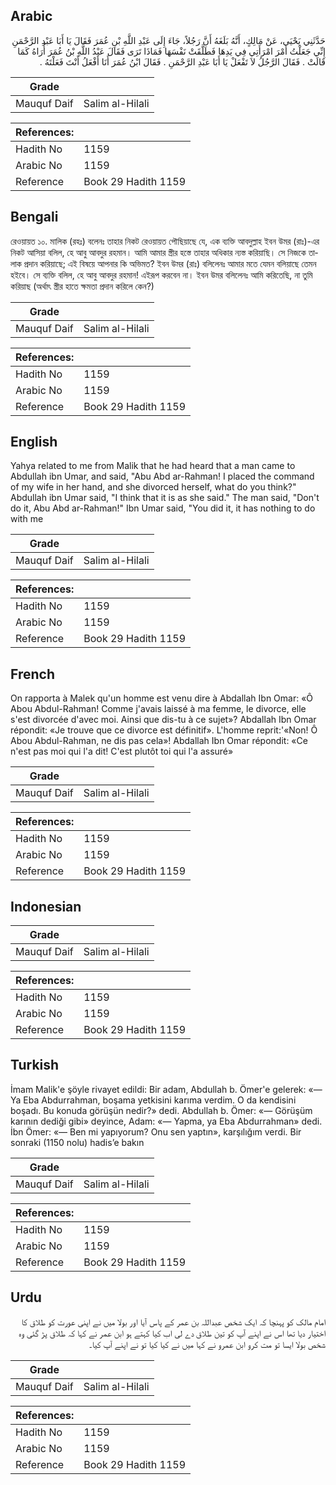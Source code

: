 ## Arabic


<div dir="rtl" lang="ar" style={{fontSize:'larger',backgroundColor:'#f8f9fa',padding:20}}>
حَدَّثَنِي يَحْيَى، عَنْ مَالِكٍ، أَنَّهُ بَلَغَهُ أَنَّ رَجُلاً، جَاءَ إِلَى عَبْدِ اللَّهِ بْنِ عُمَرَ فَقَالَ يَا أَبَا عَبْدِ الرَّحْمَنِ إِنِّي جَعَلْتُ أَمْرَ امْرَأَتِي فِي يَدِهَا فَطَلَّقَتْ نَفْسَهَا فَمَاذَا تَرَى فَقَالَ عَبْدُ اللَّهِ بْنُ عُمَرَ أُرَاهُ كَمَا قَالَتْ ‏.‏ فَقَالَ الرَّجُلُ لاَ تَفْعَلْ يَا أَبَا عَبْدِ الرَّحْمَنِ ‏.‏ فَقَالَ ابْنُ عُمَرَ أَنَا أَفْعَلُ أَنْتَ فَعَلْتَهُ ‏.‏
</div>
<div style={{backgroundColor:'#f8f9fa',padding:20, marginBottom: 10}}><table> <thead> <tr> <th>Grade</th> <th></th> </tr> </thead> <tbody> <tr><td>Mauquf Daif</td><td>Salim al-Hilali</td></tr></tbody></table><table> <thead> <tr> <th>References:</th> <th></th> </tr> </thead> <tbody><tr><td>Hadith No</td><td>1159</td></tr><tr><td>Arabic No</td><td>1159</td></tr><tr><td>Reference</td><td>Book 29 Hadith 1159</td></tr></tbody></table></div>

## Bengali


<div dir="ltr" lang="bn" style={{fontSize:'larger',backgroundColor:'#f8f9fa',padding:20}}>
রেওয়ায়ত ১০. মালিক (রহঃ) বলেনঃ তাহার নিকট রেওয়ায়ত পৌছিয়াছে যে, এক ব্যক্তি আবদুল্লাহ ইবন উমর (রাঃ)-এর নিকট আসিয়া বলিল, হে আবু আবদুর রহমান। আমি আমার স্ত্রীর হস্তে তাহার অধিকার ন্যস্ত করিয়াছি। সে নিজকে তালাক প্রদান করিয়াছে; এই বিষয়ে আপনার কি অভিমত? ইবন উমর (রাঃ) বলিলেনঃ আমার মতে যেমন বলিয়াছে তেমন হইবে। সে ব্যক্তি বলিল, হে আবু আবদুর রহমান! এইরূপ করবেন না। ইবন উমর বলিলেনঃ আমি করিতেছি, না তুমি করিয়াছ (অর্থাৎ স্ত্রীর হাতে ক্ষমতা প্রদান করিলে কেন?)
</div>
<div style={{backgroundColor:'#f8f9fa',padding:20, marginBottom: 10}}><table> <thead> <tr> <th>Grade</th> <th></th> </tr> </thead> <tbody> <tr><td>Mauquf Daif</td><td>Salim al-Hilali</td></tr></tbody></table><table> <thead> <tr> <th>References:</th> <th></th> </tr> </thead> <tbody><tr><td>Hadith No</td><td>1159</td></tr><tr><td>Arabic No</td><td>1159</td></tr><tr><td>Reference</td><td>Book 29 Hadith 1159</td></tr></tbody></table></div>

## English


<div dir="ltr" lang="en" style={{fontSize:'larger',backgroundColor:'#f8f9fa',padding:20}}>
Yahya related to me from Malik that he had heard that a man came to Abdullah ibn Umar, and said, "Abu Abd ar-Rahman! I placed the command of my wife in her hand, and she divorced herself, what do you think?" Abdullah ibn Umar said, "I think that it is as she said." The man said, "Don't do it, Abu Abd ar-Rahman!" Ibn Umar said, "You did it, it has nothing to do with me
</div>
<div style={{backgroundColor:'#f8f9fa',padding:20, marginBottom: 10}}><table> <thead> <tr> <th>Grade</th> <th></th> </tr> </thead> <tbody> <tr><td>Mauquf Daif</td><td>Salim al-Hilali</td></tr></tbody></table><table> <thead> <tr> <th>References:</th> <th></th> </tr> </thead> <tbody><tr><td>Hadith No</td><td>1159</td></tr><tr><td>Arabic No</td><td>1159</td></tr><tr><td>Reference</td><td>Book 29 Hadith 1159</td></tr></tbody></table></div>

## French


<div dir="ltr" lang="fr" style={{fontSize:'larger',backgroundColor:'#f8f9fa',padding:20}}>
On rapporta à Malek qu'un homme est venu dire à Abdallah Ibn Omar: «Ô Abou Abdul-Rahman! Comme j'avais laissé à ma femme, le divorce, elle s'est divorcée d'avec moi. Ainsi que dis-tu à ce sujet»? Abdallah Ibn Omar répondit: «Je trouve que ce divorce est définitif». L'homme reprit:'«Non! Ô Abou Abdul-Rahman, ne dis pas cela»! Abdallah Ibn Omar répondit: «Ce n'est pas moi qui l'a dit! C'est plutôt toi qui l'a assuré»
</div>
<div style={{backgroundColor:'#f8f9fa',padding:20, marginBottom: 10}}><table> <thead> <tr> <th>Grade</th> <th></th> </tr> </thead> <tbody> <tr><td>Mauquf Daif</td><td>Salim al-Hilali</td></tr></tbody></table><table> <thead> <tr> <th>References:</th> <th></th> </tr> </thead> <tbody><tr><td>Hadith No</td><td>1159</td></tr><tr><td>Arabic No</td><td>1159</td></tr><tr><td>Reference</td><td>Book 29 Hadith 1159</td></tr></tbody></table></div>

## Indonesian


<div dir="ltr" lang="id" style={{fontSize:'larger',backgroundColor:'#f8f9fa',padding:20}}>

</div>
<div style={{backgroundColor:'#f8f9fa',padding:20, marginBottom: 10}}><table> <thead> <tr> <th>Grade</th> <th></th> </tr> </thead> <tbody> <tr><td>Mauquf Daif</td><td>Salim al-Hilali</td></tr></tbody></table><table> <thead> <tr> <th>References:</th> <th></th> </tr> </thead> <tbody><tr><td>Hadith No</td><td>1159</td></tr><tr><td>Arabic No</td><td>1159</td></tr><tr><td>Reference</td><td>Book 29 Hadith 1159</td></tr></tbody></table></div>

## Turkish


<div dir="ltr" lang="tr" style={{fontSize:'larger',backgroundColor:'#f8f9fa',padding:20}}>
İmam Malik'e şöyle rivayet edildi: Bir adam, Abdullah b. Ömer'e gelerek: «— Ya Eba Abdurrahman, boşama yetkisini karıma verdim. O da kendisini boşadı. Bu konuda görüşün nedir?» dedi. Abdullah b. Ömer: «— Görüşüm karının dediği gibi» deyince, Adam: «— Yapma, ya Eba Abdurrahman» dedi. İbn Ömer: «— Ben mi yapıyorum? Onu sen yaptın», karşılığım verdi. Bir sonraki (1150 nolu) hadis’e bakın
</div>
<div style={{backgroundColor:'#f8f9fa',padding:20, marginBottom: 10}}><table> <thead> <tr> <th>Grade</th> <th></th> </tr> </thead> <tbody> <tr><td>Mauquf Daif</td><td>Salim al-Hilali</td></tr></tbody></table><table> <thead> <tr> <th>References:</th> <th></th> </tr> </thead> <tbody><tr><td>Hadith No</td><td>1159</td></tr><tr><td>Arabic No</td><td>1159</td></tr><tr><td>Reference</td><td>Book 29 Hadith 1159</td></tr></tbody></table></div>

## Urdu


<div dir="rtl" lang="ur" style={{fontSize:'larger',backgroundColor:'#f8f9fa',padding:20}}>
امام مالک کو پہنچا کہ ایک شخص عبداللہ بن عمر کے پاس آیا اور بولا میں نے اپنی عورت کو طلاق کا اختیار دیا تھا اس نے اپنے آپ کو تین طلاق دے لی اب کیا کہتے ہو ابن عمر نے کہا کہ طلاق پڑ گئی وہ شخص بولا ایسا تو مت کرو ابن عمرو نے کہا میں نے کیا کیا تو نے اپنے آپ کیا۔
</div>
<div style={{backgroundColor:'#f8f9fa',padding:20, marginBottom: 10}}><table> <thead> <tr> <th>Grade</th> <th></th> </tr> </thead> <tbody> <tr><td>Mauquf Daif</td><td>Salim al-Hilali</td></tr></tbody></table><table> <thead> <tr> <th>References:</th> <th></th> </tr> </thead> <tbody><tr><td>Hadith No</td><td>1159</td></tr><tr><td>Arabic No</td><td>1159</td></tr><tr><td>Reference</td><td>Book 29 Hadith 1159</td></tr></tbody></table></div>